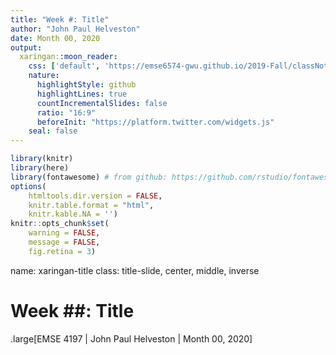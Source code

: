 ```yaml
---
title: "Week #: Title"
author: "John Paul Helveston"
date: Month 00, 2020
output:
  xaringan::moon_reader:
    css: ['default', 'https://emse6574-gwu.github.io/2019-Fall/classNotes/classNotes.css']
    nature:
      highlightStyle: github
      highlightLines: true
      countIncrementalSlides: false
      ratio: "16:9"
      beforeInit: "https://platform.twitter.com/widgets.js"
    seal: false
---
```


```r
library(knitr)
library(here)
library(fontawesome) # from github: https://github.com/rstudio/fontawesome
options(
    htmltools.dir.version = FALSE,
    knitr.table.format = "html",
    knitr.kable.NA = '')
knitr::opts_chunk$set(
    warning = FALSE,
    message = FALSE,
    fig.retina = 3)
```

name: xaringan-title
class: title-slide, center, middle, inverse

# Week ##: Title

.large[EMSE 4197 | John Paul Helveston | Month 00, 2020]
